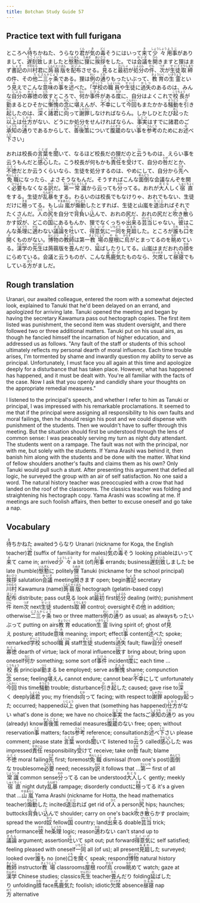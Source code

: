 ```yaml
---
title: Botchan Study Guide 57
---
```


## Practice text with full furigana

<p>
ところへ<ruby><rb>待</rb><rt>ま</rt></ruby>ちかねた、うらなり<ruby><rb>君</rb><rt>くん</rt></ruby>が<ruby><rb>気</rb><rt>き</rt></ruby>の<ruby><rb>毒</rb><rt>どく</rt></ruby>そうにはいって<ruby><rb>来</rb><rt>き</rt></ruby>て<ruby><rb>少々</rb><rt>しょうしょう</rt></ruby><ruby><rb>用事</rb><rt>ようじ</rt></ruby>がありまして、<ruby><rb>遅刻致</rb><rt>ちこくいた</rt></ruby>しましたと<ruby><rb>慇懃</rb><rt>いんぎん</rt></ruby>に<ruby><rb>狸</rb><rt>たぬき</rt></ruby>に<ruby><rb>挨拶</rb><rt>あいさつ</rt></ruby>をした。では<ruby><rb>会議</rb><rt>かいぎ</rt></ruby>を<ruby><rb>開</rb><rt>ひら</rt></ruby>きますと狸はまず<ruby><rb>書記</rb><rt>しょき</rt></ruby>の<ruby><rb>川村</rb><rt>かわむら</rt></ruby>君に<ruby><rb>蒟蒻版</rb><rt>こんにゃくばん</rt></ruby>を<ruby><rb>配布</rb><rt>はいふ</rt></ruby>させる。<ruby><rb>見</rb><rt>み</rt></ruby>ると<ruby><rb>最初</rb><rt>さいしょ</rt></ruby>が<ruby><rb>処分</rb><rt>しょぶん</rt></ruby>の<ruby><rb>件</rb><rt>けん</rt></ruby>、<ruby><rb>次</rb><rt>つぎ</rt></ruby>が<ruby><rb>生徒</rb><rt>せいと</rt></ruby><ruby><rb>取締</rb><rt>とりしまり</rt></ruby>の件、その<ruby><rb>他</rb><rt>た</rt></ruby><ruby><rb>二三ヶ条</rb><rt>にさんかじょう</rt></ruby>である。狸は<ruby><rb>例</rb><rt>れい</rt></ruby>の<ruby><rb>通</rb><rt>とお</rt></ruby>りもったいぶって、<ruby><rb>教育</rb><rt>きょういく</rt></ruby>の<ruby><rb>生霊</rb><rt>いきりょう</rt></ruby>という<ruby><rb>見</rb><rt>み</rt></ruby>えでこんな<ruby><rb>意味</rb><rt>いみ</rt></ruby>の<ruby><rb>事</rb><rt>こと</rt></ruby>を<ruby><rb>述</rb><rt>の</rt></ruby>べた。「<ruby><rb>学校</rb><rt>がっこう</rt></ruby>の<ruby><rb>職員</rb><rt>しょくいん</rt></ruby>や<ruby><rb>生徒</rb><rt>せいと</rt></ruby>に<ruby><rb>過失</rb><rt>かしつ</rt></ruby>のあるのは、みんな<ruby><rb>自分</rb><rt>じぶん</rt></ruby>の<ruby><rb>寡徳</rb><rt>かとく</rt></ruby>の<ruby><rb>致</rb><rt>いた</rt></ruby>すところで、<ruby><rb>何</rb><rt>なに</rt></ruby>か<ruby><rb>事件</rb><rt>じけん</rt></ruby>がある<ruby><rb>度</rb><rt>たび</rt></ruby>に、自分はよくこれで<ruby><rb>校長</rb><rt>こうちょう</rt></ruby>が<ruby><rb>勤</rb><rt>つと</rt></ruby>まるとひそかに<ruby><rb>慚愧</rb><rt>ざんき</rt></ruby>の<ruby><rb>念</rb><rt>ねん</rt></ruby>に<ruby><rb>堪</rb><rt>た</rt></ruby>えんが、<ruby><rb>不幸</rb><rt>ふこう</rt></ruby>にして<ruby><rb>今回</rb><rt>こんかい</rt></ruby>もまたかかる<ruby><rb>騒動</rb><rt>そうどう</rt></ruby>を<ruby><rb>引</rb><rt>ひ</rt></ruby>き<ruby><rb>起</rb><rt>おこ</rt></ruby>したのは、<ruby><rb>深</rb><rt>ふか</rt></ruby>く<ruby><rb>諸君</rb><rt>しょくん</rt></ruby>に<ruby><rb>向</rb><rt>むか</rt></ruby>って<ruby><rb>謝罪</rb><rt>しゃざい</rt></ruby>しなければならん。しかしひとたび<ruby><rb>起</rb><rt>おこ</rt></ruby>った<ruby><rb>以上</rb><rt>いじょう</rt></ruby>は<ruby><rb>仕方</rb><rt>しかた</rt></ruby>がない、どうにか処分をせんければならん、<ruby><rb>事実</rb><rt>じじつ</rt></ruby>はすでに諸君のご<ruby><rb>承知</rb><rt>しょうち</rt></ruby>の<ruby><rb>通</rb><rt>とお</rt></ruby>りであるからして、<ruby><rb>善後策</rb><rt>ぜんごさく</rt></ruby>について<ruby><rb>腹蔵</rb><rt>ふくぞう</rt></ruby>のない<ruby><rb>事</rb><rt>こと</rt></ruby>を<ruby><rb>参考</rb><rt>さんこう</rt></ruby>のためにお<ruby><rb>述</rb><rt>の</rt></ruby>べ<ruby><rb>下</rb><rt>くだ</rt></ruby>さい」
</p>

<p>
おれは校長の<ruby><rb>言葉</rb><rt>ことば</rt></ruby>を<ruby><rb>聞</rb><rt>き</rt></ruby>いて、なるほど校長だの狸だのと<ruby><rb>云</rb><rt>い</rt></ruby>うものは、えらい事を云うもんだと<ruby><rb>感心</rb><rt>かんしん</rt></ruby>した。こう校長が何もかも<ruby><rb>責任</rb><rt>せきにん</rt></ruby>を<ruby><rb>受</rb><rt>う</rt></ruby>けて、自分の<ruby><rb>咎</rb><rt>とが</rt></ruby>だとか、<ruby><rb>不徳</rb><rt>ふとく</rt></ruby>だとか云うくらいなら、生徒を処分するのは、やめにして、自分から<ruby><rb>先</rb><rt>さき</rt></ruby>へ<ruby><rb>免職</rb><rt>めんしょく</rt></ruby>になったら、よさそうなもんだ。そうすればこんな<ruby><rb>面倒</rb><rt>めんどう</rt></ruby>な会議なんぞを開く<ruby><rb>必要</rb><rt>ひつよう</rt></ruby>もなくなる<ruby><rb>訳</rb><rt>わけ</rt></ruby>だ。<ruby><rb>第一</rb><rt>だいいち</rt></ruby><ruby><rb>常識</rb><rt>じょうしき</rt></ruby>から云っても<ruby><rb>分</rb><rt>わか</rt></ruby>ってる。おれが<ruby><rb>大人</rb><rt>おとな</rt></ruby>しく<ruby><rb>宿直</rb><rt>しゅくちょく</rt></ruby>をする。生徒が<ruby><rb>乱暴</rb><rt>らんぼう</rt></ruby>をする。わるいのは校長でもなけりゃ、おれでもない、生徒だけに<ruby><rb>極</rb><rt>きま</rt></ruby>ってる。もし<ruby><rb>山嵐</rb><rt>やまあらし</rt></ruby>が<ruby><rb>煽動</rb><rt>せんどう</rt></ruby>したとすれば、生徒と山嵐を<ruby><rb>退治</rb><rt>たいじ</rt></ruby>ればそれでたくさんだ。<ruby><rb>人</rb><rt>ひと</rt></ruby>の<ruby><rb>尻</rb><rt>しり</rt></ruby>を自分で<ruby><rb>背負</rb><rt>しょ</rt></ruby>い<ruby><rb>込</rb><rt>こ</rt></ruby>んで、おれの尻だ、おれの尻だと<ruby><rb>吹</rb><rt>ふ</rt></ruby>き<ruby><rb>散</rb><rt>ち</rt></ruby>らかす<ruby><rb>奴</rb><rt>やつ</rt></ruby>が、どこの<ruby><rb>国</rb><rt>くに</rt></ruby>にあるもんか、狸でなくっちゃ<ruby><rb>出来</rb><rt>でき</rt></ruby>る<ruby><rb>芸当</rb><rt>げいとう</rt></ruby>じゃない。<ruby><rb>彼</rb><rt>かれ</rt></ruby>はこんな<ruby><rb>条理</rb><rt>じょうり</rt></ruby>に<ruby><rb>適</rb><rt>かな</rt></ruby>わない<ruby><rb>議論</rb><rt>ぎろん</rt></ruby>を<ruby><rb>吐</rb><rt>は</rt></ruby>いて、<ruby><rb>得意気</rb><rt>とくいげ</rt></ruby>に<ruby><rb>一同</rb><rt>いちどう</rt></ruby>を<ruby><rb>見廻</rb><rt>みまわ</rt></ruby>した。ところが<ruby><rb>誰</rb><rt>だれ</rt></ruby>も<ruby><rb>口</rb><rt>くち</rt></ruby>を<ruby><rb>開</rb><rt>き</rt></ruby>くものがない。<ruby><rb>博物</rb><rt>はくぶつ</rt></ruby>の<ruby><rb>教師</rb><rt>きょうし</rt></ruby>は第一<ruby><rb>教場</rb><rt>きょうじょう</rt></ruby>の<ruby><rb>屋根</rb><rt>やね</rt></ruby>に<ruby><rb>烏</rb><rt>からす</rt></ruby>がとまってるのを<ruby><rb>眺</rb><rt>なが</rt></ruby>めている。<ruby><rb>漢学</rb><rt>かんがく</rt></ruby>の<ruby><rb>先生</rb><rt>せんせい</rt></ruby>は蒟蒻版を<ruby><rb>畳</rb><rt>たた</rt></ruby>んだり、<ruby><rb>延</rb><rt>の</rt></ruby>ばしたりしてる。山嵐はまだおれの<ruby><rb>顔</rb><rt>かお</rt></ruby>をにらめている。会議と云うものが、こんな<ruby><rb>馬鹿気</rb><rt>ばかげ</rt></ruby>たものなら、<ruby><rb>欠席</rb><rt>けっせき</rt></ruby>して<ruby><rb>昼寝</rb><rt>ひるね</rt></ruby>でもしている<ruby><rb>方</rb><rt>ほう</rt></ruby>がましだ。
</p>


## Rough translation

Uranari, our awaited colleague, entered the room with a somewhat dejected look, explained to Tanuki that he'd been delayed on an errand, and apologized for arriving late. Tanuki opened the meeting and began by having the secretary Kawamura pass out hectograph copies. The first item listed was punishment, the second item was student oversight, and there followed two or three additional matters. Tanuki put on his usual airs, as though he fancied himself the incarnation of higher education, and addressed us as follows. "Any fault of the staff or students of this school ultimately reflects my personal dearth of moral influence. Each time trouble arises, I'm tormented by shame and inwardly question my ability to serve as principal. Unfortunately, I must face you all again at this time and apologize deeply for a disturbance that has taken place. However, what has happened has happened, and it must be dealt with. You're all familiar with the facts of the case. Now I ask that you openly and candidly share your thoughts on the appropriate remedial measures."

I listened to the principal's speech, and whether I refer to him as Tanuki or principal, I was impressed with his remarkable proclamations. It seemed to me that if the principal were assigning all responsibility to his own faults and moral failings, then he should resign his post and we could dispense with punishment of the students. Then we wouldn't have to suffer through this meeting. But the situation should first be understood through the lens of common sense: I was peaceably serving my turn as night duty attendant. The students went on a rampage. The fault was not with the principal, nor with me, but solely with the students. If Yama Arashi was behind it, then banish him along with the students and be done with the matter. What kind of fellow shoulders another's faults and claims them as his own? Only Tanuki would pull such a stunt. After presenting this argument that defied all logic, he surveyed the group with an air of self satisfaction. No one said a word. The natural history teacher was preoccupied with a crow that had landed on the roof of the classrooms. The classics teacher was folding and straightening his hectograph copy. Yama Arashi was scowling at me. If meetings are such foolish affairs, then better to excuse oneself and go take a nap. 


## Vocabulary

<p>
<span className="vocabstudy"><ruby><rb>待</rb><rt>ま</rt></ruby>ちかねた&nbsp;awaited</span><span className="vocabstudy">うらなり&nbsp;Uranari (nickname for Koga, the English teacher)</span><span className="vocabstudy"><ruby><rb>君</rb><rt>くん</rt></ruby>&nbsp;(suffix of familiarity for males)</span><span className="vocabstudy"><ruby><rb>気</rb><rt>き</rt></ruby>の<ruby><rb>毒</rb><rt>どく</rt></ruby>そう&nbsp;looking pitiable</span><span className="vocabstudy">はいって<ruby><rb>来</rb><rt>き</rt></ruby>て&nbsp;came in; arrived</span><span className="vocabstudy"><ruby><rb>少々</rb><rt>しょうしょう</rt></ruby>&nbsp;a bit (of)</span><span className="vocabstudy"><ruby><rb>用事</rb><rt>ようじ</rt></ruby>&nbsp;errands; business</span><span className="vocabstudy"><ruby><rb>遅刻致</rb><rt>ちこくいた</rt></ruby>しました&nbsp;be late (humble)</span><span className="vocabstudy"><ruby><rb>慇懃</rb><rt>いんぎん</rt></ruby>に&nbsp;politely</span><span className="vocabstudy"><ruby><rb>狸</rb><rt>たぬき</rt></ruby>&nbsp;Tanuki (nickname for the school principal)</span><span className="vocabstudy"><ruby><rb>挨拶</rb><rt>あいさつ</rt></ruby>&nbsp;salutation</span><span className="vocabstudy"><ruby><rb>会議</rb><rt>かいぎ</rt></ruby>&nbsp;meeting</span><span className="vocabstudy"><ruby><rb>開</rb><rt>ひら</rt></ruby>きます&nbsp;open; begin</span><span className="vocabstudy"><ruby><rb>書記</rb><rt>しょき</rt></ruby>&nbsp;secretary</span><span className="vocabstudy"><ruby><rb>川村</rb><rt>かわむら</rt></ruby>&nbsp;Kawamura (name)</span><span className="vocabstudy"><ruby><rb>蒟蒻版</rb><rt>こんにゃくばん</rt></ruby>&nbsp;hectograph (gelatin-based copy)</span><span className="vocabstudy"><ruby><rb>配布</rb><rt>はいふ</rt></ruby>&nbsp;distribute; pass out</span><span className="vocabstudy"><ruby><rb>見</rb><rt>み</rt></ruby>る&nbsp;look at</span><span className="vocabstudy"><ruby><rb>最初</rb><rt>さいしょ</rt></ruby>&nbsp;first</span><span className="vocabstudy"><ruby><rb>処分</rb><rt>しょぶん</rt></ruby>&nbsp;dealing (with); punishment</span><span className="vocabstudy"><ruby><rb>件</rb><rt>けん</rt></ruby>&nbsp;item</span><span className="vocabstudy"><ruby><rb>次</rb><rt>つぎ</rt></ruby>&nbsp;next</span><span className="vocabstudy"><ruby><rb>生徒</rb><rt>せいと</rt></ruby>&nbsp;students</span><span className="vocabstudy"><ruby><rb>取締</rb><rt>とりしまり</rt></ruby>&nbsp;control; oversight</span><span className="vocabstudy">その<ruby><rb>他</rb><rt>た</rt></ruby>&nbsp;in addition; otherwise</span><span className="vocabstudy"><ruby><rb>二三ヶ条</rb><rt>にさんかじょう</rt></ruby>&nbsp;two or three matters</span><span className="vocabstudy"><ruby><rb>例</rb><rt>れい</rt></ruby>の<ruby><rb>通</rb><rt>とお</rt></ruby>り&nbsp;as usual; as always</span><span className="vocabstudy">もったいぶって&nbsp;putting on airs</span><span className="vocabstudy"><ruby><rb>教育</rb><rt>きょういく</rt></ruby>&nbsp;education</span><span className="vocabstudy"><ruby><rb>生霊</rb><rt>いきりょう</rt></ruby>&nbsp;living spirit of; ghost of</span><span className="vocabstudy"><ruby><rb>見</rb><rt>み</rt></ruby>え&nbsp;posture; attitude</span><span className="vocabstudy"><ruby><rb>意味</rb><rt>いみ</rt></ruby>&nbsp;meaning; import; effect</span><span className="vocabstudy"><ruby><rb>事</rb><rt>こと</rt></ruby>&nbsp;content</span><span className="vocabstudy"><ruby><rb>述</rb><rt>の</rt></ruby>べた&nbsp;spoke; remarked</span><span className="vocabstudy"><ruby><rb>学校</rb><rt>がっこう</rt></ruby>&nbsp;school</span><span className="vocabstudy"><ruby><rb>職員</rb><rt>しょくいん</rt></ruby>&nbsp;staff</span><span className="vocabstudy"><ruby><rb>生徒</rb><rt>せいと</rt></ruby>&nbsp;students</span><span className="vocabstudy"><ruby><rb>過失</rb><rt>かしつ</rt></ruby>&nbsp;fault; flaw</span><span className="vocabstudy"><ruby><rb>自分</rb><rt>じぶん</rt></ruby>&nbsp;oneself</span><span className="vocabstudy"><ruby><rb>寡徳</rb><rt>かとく</rt></ruby>&nbsp;dearth of virtue; lack of moral influence</span><span className="vocabstudy"><ruby><rb>致</rb><rt>いた</rt></ruby>す&nbsp;bring about; bring upon oneself</span><span className="vocabstudy"><ruby><rb>何</rb><rt>なに</rt></ruby>か&nbsp;something; some sort of</span><span className="vocabstudy"><ruby><rb>事件</rb><rt>じけん</rt></ruby>&nbsp;incident</span><span className="vocabstudy"><ruby><rb>度</rb><rt>たび</rt></ruby>に&nbsp;each time ...</span><span className="vocabstudy"><ruby><rb>校長</rb><rt>こうちょう</rt></ruby>&nbsp;principal</span><span className="vocabstudy"><ruby><rb>勤</rb><rt>つと</rt></ruby>まる&nbsp;be employed; serve as</span><span className="vocabstudy"><ruby><rb>慚愧</rb><rt>ざんき</rt></ruby>&nbsp;shame; compunction</span><span className="vocabstudy"><ruby><rb>念</rb><rt>ねん</rt></ruby>&nbsp;sense; feeling</span><span className="vocabstudy"><ruby><rb>堪</rb><rt>た</rt></ruby>えん&nbsp;cannot endure; cannot bear</span><span className="vocabstudy"><ruby><rb>不幸</rb><rt>ふこう</rt></ruby>にして&nbsp;unfortunately</span><span className="vocabstudy"><ruby><rb>今回</rb><rt>こんかい</rt></ruby>&nbsp;this time</span><span className="vocabstudy"><ruby><rb>騒動</rb><rt>そうどう</rt></ruby>&nbsp;trouble; disturbance</span><span className="vocabstudy"><ruby><rb>引</rb><rt>ひ</rt></ruby>き<ruby><rb>起</rb><rt>おこ</rt></ruby>した&nbsp;caused; gave rise to</span><span className="vocabstudy"><ruby><rb>深</rb><rt>ふか</rt></ruby>く&nbsp;deeply</span><span className="vocabstudy"><ruby><rb>諸君</rb><rt>しょくん</rt></ruby>&nbsp;you; my friends</span><span className="vocabstudy"><ruby><rb>向</rb><rt>むか</rt></ruby>って&nbsp;facing; with respect to</span><span className="vocabstudy"><ruby><rb>謝罪</rb><rt>しゃざい</rt></ruby>&nbsp;apology</span><span className="vocabstudy"><ruby><rb>起</rb><rt>おこ</rt></ruby>った&nbsp;occurred; happened</span><span className="vocabstudy"><ruby><rb>以上</rb><rt>いじょう</rt></ruby>&nbsp;given that (something has happened)</span><span className="vocabstudy"><ruby><rb>仕方</rb><rt>しかた</rt></ruby>がない&nbsp;what's done is done; we have no choice</span><span className="vocabstudy"><ruby><rb>事実</rb><rt>じじつ</rt></ruby>&nbsp;the facts</span><span className="vocabstudy">ご<ruby><rb>承知</rb><rt>しょうち</rt></ruby>の<ruby><rb>通</rb><rt>とお</rt></ruby>り&nbsp;as you (already) know</span><span className="vocabstudy"><ruby><rb>善後策</rb><rt>ぜんごさく</rt></ruby>&nbsp;remedial measures</span><span className="vocabstudy"><ruby><rb>腹蔵</rb><rt>ふくぞう</rt></ruby>のない&nbsp;free; open; without reservation</span><span className="vocabstudy"><ruby><rb>事</rb><rt>こと</rt></ruby>&nbsp;matters; facts</span><span className="vocabstudy"><ruby><rb>参考</rb><rt>さんこう</rt></ruby>&nbsp;reference; consultation</span><span className="vocabstudy">お<ruby><rb>述</rb><rt>の</rt></ruby>べ<ruby><rb>下</rb><rt>くだ</rt></ruby>さい&nbsp;please comment; please state</span>
<span className="vocabstudy"><ruby><rb>言葉</rb><rt>ことば</rt></ruby>&nbsp;words</span><span className="vocabstudy"><ruby><rb>聞</rb><rt>き</rt></ruby>いて&nbsp;listened to</span><span className="vocabstudy"><ruby><rb>云</rb><rt>い</rt></ruby>う&nbsp;called</span><span className="vocabstudy"><ruby><rb>感心</rb><rt>かんしん</rt></ruby>した&nbsp;was impressed</span><span className="vocabstudy"><ruby><rb>責任</rb><rt>せきにん</rt></ruby>&nbsp;responsibility</span><span className="vocabstudy"><ruby><rb>受</rb><rt>う</rt></ruby>けて&nbsp;receive; take on</span><span className="vocabstudy"><ruby><rb>咎</rb><rt>とが</rt></ruby>&nbsp;fault; blame</span><span className="vocabstudy"><ruby><rb>不徳</rb><rt>ふとく</rt></ruby>&nbsp;moral failing</span><span className="vocabstudy"><ruby><rb>先</rb><rt>さき</rt></ruby>&nbsp;first; foremost</span><span className="vocabstudy"><ruby><rb>免職</rb><rt>めんしょく</rt></ruby>&nbsp;dismissal (from one's post)</span><span className="vocabstudy"><ruby><rb>面倒</rb><rt>めんどう</rt></ruby>な&nbsp;troublesome</span><span className="vocabstudy"><ruby><rb>必要</rb><rt>ひつよう</rt></ruby>&nbsp;need; necessity</span><span className="vocabstudy"><ruby><rb>訳</rb><rt>わけ</rt></ruby>&nbsp;it follows that ...</span><span className="vocabstudy"><ruby><rb>第一</rb><rt>だいいち</rt></ruby>&nbsp;first of all</span><span className="vocabstudy"><ruby><rb>常識</rb><rt>じょうしき</rt></ruby>&nbsp;common sense</span><span className="vocabstudy"><ruby><rb>分</rb><rt>わか</rt></ruby>ってる&nbsp;can be understood</span><span className="vocabstudy"><ruby><rb>大人</rb><rt>おとな</rt></ruby>しく&nbsp;gently; meekly</span><span className="vocabstudy"><ruby><rb>宿直</rb><rt>しゅくちょく</rt></ruby>&nbsp;night duty</span><span className="vocabstudy"><ruby><rb>乱暴</rb><rt>らんぼう</rt></ruby>&nbsp;rampage; disorderly conduct</span><span className="vocabstudy">に<ruby><rb>極</rb><rt>きま</rt></ruby>ってる&nbsp;it's a given that ...</span><span className="vocabstudy"><ruby><rb>山嵐</rb><rt>やまあらし</rt></ruby>&nbsp;Yama Arashi (nickname for Hotta, the head mathematics teacher)</span><span className="vocabstudy"><ruby><rb>煽動</rb><rt>せんどう</rt></ruby>した&nbsp;incited</span><span className="vocabstudy"><ruby><rb>退治</rb><rt>たいじ</rt></ruby>れば&nbsp;get rid of</span><span className="vocabstudy"><ruby><rb>人</rb><rt>ひと</rt></ruby>&nbsp;a person</span><span className="vocabstudy"><ruby><rb>尻</rb><rt>しり</rt></ruby>&nbsp;hips; haunches; buttocks</span><span className="vocabstudy"><ruby><rb>背負</rb><rt>しょ</rt></ruby>い<ruby><rb>込</rb><rt>こ</rt></ruby>んで&nbsp;shoulder; carry on one's back</span><span className="vocabstudy"><ruby><rb>吹</rb><rt>ふ</rt></ruby>き<ruby><rb>散</rb><rt>ち</rt></ruby>らかす&nbsp;proclaim; spread the word</span><span className="vocabstudy"><ruby><rb>奴</rb><rt>やつ</rt></ruby>&nbsp;fellow</span><span className="vocabstudy"><ruby><rb>国</rb><rt>くに</rt></ruby>&nbsp;country; land</span><span className="vocabstudy"><ruby><rb>出来</rb><rt>でき</rt></ruby>る&nbsp;doable</span><span className="vocabstudy"><ruby><rb>芸当</rb><rt>げいとう</rt></ruby>&nbsp;trick; performance</span><span className="vocabstudy"><ruby><rb>彼</rb><rt>かれ</rt></ruby>&nbsp;he</span><span className="vocabstudy"><ruby><rb>条理</rb><rt>じょうり</rt></ruby>&nbsp;logic; reason</span><span className="vocabstudy"><ruby><rb>適</rb><rt>かな</rt></ruby>わない&nbsp;can't stand up to</span><span className="vocabstudy"><ruby><rb>議論</rb><rt>ぎろん</rt></ruby>&nbsp;argument; assertion</span><span className="vocabstudy"><ruby><rb>吐</rb><rt>は</rt></ruby>いて&nbsp;spit out; put forward</span><span className="vocabstudy"><ruby><rb>得意気</rb><rt>とくいげ</rt></ruby>に&nbsp;self satisfied; feeling pleased with oneself</span><span className="vocabstudy"><ruby><rb>一同</rb><rt>いちどう</rt></ruby>&nbsp;all (of us); all present</span><span className="vocabstudy"><ruby><rb>見廻</rb><rt>みまわ</rt></ruby>した&nbsp;surveyed; looked over</span><span className="vocabstudy"><ruby><rb>誰</rb><rt>だれ</rt></ruby>も&nbsp;no (one)</span><span className="vocabstudy"><ruby><rb>口</rb><rt>くち</rt></ruby>を<ruby><rb>開</rb><rt>き</rt></ruby>く&nbsp;speak; respond</span><span className="vocabstudy"><ruby><rb>博物</rb><rt>はくぶつ</rt></ruby>&nbsp;natural history</span><span className="vocabstudy"><ruby><rb>教師</rb><rt>きょうし</rt></ruby>&nbsp;instructor</span><span className="vocabstudy"><ruby><rb>教場</rb><rt>きょうじょう</rt></ruby>&nbsp;classrooms</span><span className="vocabstudy"><ruby><rb>屋根</rb><rt>やね</rt></ruby>&nbsp;roof</span><span className="vocabstudy"><ruby><rb>烏</rb><rt>からす</rt></ruby>&nbsp;crow</span><span className="vocabstudy"><ruby><rb>眺</rb><rt>なが</rt></ruby>めて&nbsp;watch; gaze at</span><span className="vocabstudy"><ruby><rb>漢学</rb><rt>かんがく</rt></ruby>&nbsp;Chinese studies; classics</span><span className="vocabstudy"><ruby><rb>先生</rb><rt>せんせい</rt></ruby>&nbsp;teacher</span><span className="vocabstudy"><ruby><rb>畳</rb><rt>たた</rt></ruby>んだり&nbsp;folding</span><span className="vocabstudy"><ruby><rb>延</rb><rt>の</rt></ruby>ばしたり&nbsp;unfolding</span><span className="vocabstudy"><ruby><rb>顔</rb><rt>かお</rt></ruby>&nbsp;face</span><span className="vocabstudy"><ruby><rb>馬鹿気</rb><rt>ばかげ</rt></ruby>た&nbsp;foolish; idiotic</span><span className="vocabstudy"><ruby><rb>欠席</rb><rt>けっせき</rt></ruby>&nbsp;absence</span><span className="vocabstudy"><ruby><rb>昼寝</rb><rt>ひるね</rt></ruby>&nbsp;nap</span><span className="vocabstudy"><ruby><rb>方</rb><rt>ほう</rt></ruby>&nbsp;alternative</span>
</p>
